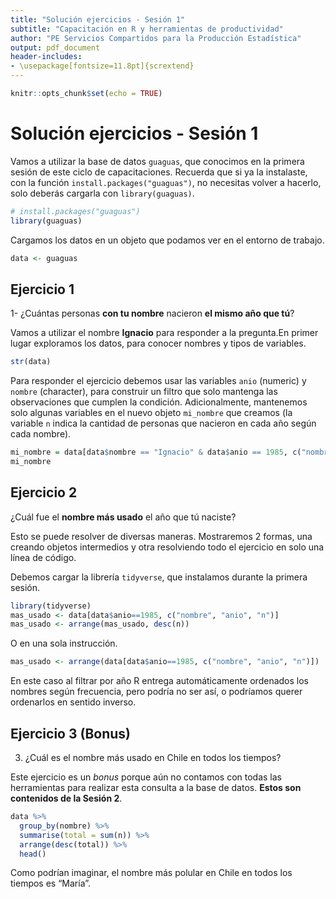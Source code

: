 ```yaml
---
title: "Solución ejercicios - Sesión 1"
subtitle: "Capacitación en R y herramientas de productividad"
author: "PE Servicios Compartidos para la Producción Estadística"
output: pdf_document
header-includes:
- \usepackage[fontsize=11.8pt]{scrextend}
---
```


```r
knitr::opts_chunk$set(echo = TRUE)
```

# Solución ejercicios - Sesión 1

Vamos a utilizar la base de datos `guaguas`, que conocimos en la primera sesión de este ciclo de capacitaciones. Recuerda que si ya la instalaste, con la función `install.packages("guaguas")`, no necesitas volver a hacerlo, solo deberás cargarla con `library(guaguas)`. 

```r
# install.packages("guaguas")
library(guaguas)
```

Cargamos los datos en un objeto que podamos ver en el entorno de trabajo.

```r
data <- guaguas
```

## Ejercicio 1

1- ¿Cuántas personas **con tu nombre** nacieron **el mismo año que tú**?

Vamos a utilizar el nombre **Ignacio** para responder a la pregunta.En primer lugar exploramos los datos, para conocer nombres y tipos de variables.

```r
str(data)
```

Para responder el ejercicio debemos usar las variables `anio` (numeric) y `nombre` (character), para construir un filtro que solo mantenga las observaciones que cumplen la condición. Adicionalmente, mantenemos solo algunas variables en el nuevo objeto `mi_nombre` que creamos (la variable `n` indica la cantidad de personas que nacieron en cada año según cada nombre).

```r
mi_nombre = data[data$nombre == "Ignacio" & data$anio == 1985, c("nombre", "anio", "n")]
mi_nombre
```

## Ejercicio 2

¿Cuál fue el **nombre más usado** el año que tú naciste?

Esto se puede resolver de diversas maneras. Mostraremos 2 formas, una creando objetos intermedios y otra resolviendo todo el ejercicio en solo una línea de código.

Debemos cargar la librería `tidyverse`, que instalamos durante la primera sesión.

```r
library(tidyverse)
mas_usado <- data[data$anio==1985, c("nombre", "anio", "n")]
mas_usado <- arrange(mas_usado, desc(n))
```

O en una sola instrucción.

```r
mas_usado <- arrange(data[data$anio==1985, c("nombre", "anio", "n")])
```

En este caso al filtrar por año R entrega automáticamente ordenados los nombres según frecuencia, pero podría no ser así, o podríamos querer ordenarlos en sentido inverso.

## Ejercicio 3 (**Bonus**)

3. ¿Cuál es el nombre más usado en Chile en todos los tiempos?

Este ejercicio es un *bonus* porque aún no contamos con todas las herramientas para realizar esta consulta a la base de datos. **Estos son contenidos de la Sesión 2**.

```r
data %>% 
  group_by(nombre) %>%
  summarise(total = sum(n)) %>% 
  arrange(desc(total)) %>% 
  head()
```

Como podrían imaginar, el nombre más polular en Chile en todos los tiempos es "María".




